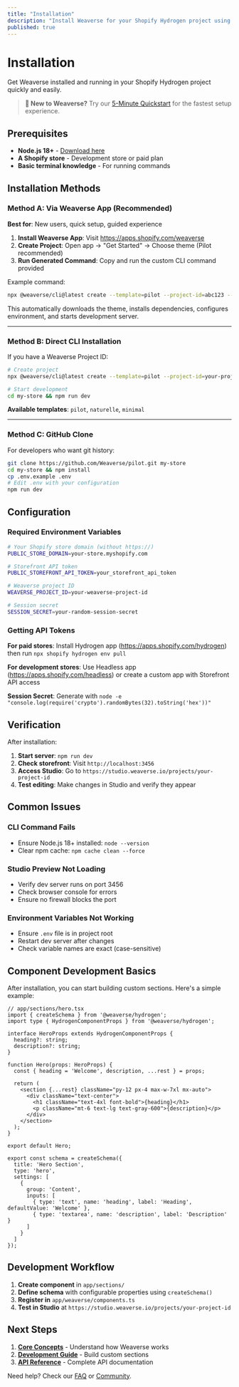 ```yaml
---
title: "Installation"
description: "Install Weaverse for your Shopify Hydrogen project using our app-based workflow or manual methods."
published: true
---
```


# Installation

Get Weaverse installed and running in your Shopify Hydrogen project quickly and easily.

> **🚀 New to Weaverse?** Try our [5-Minute Quickstart](getting-started/quickstart) for the fastest setup experience.

## Prerequisites

- **Node.js 18+** - [Download here](https://nodejs.org/)
- **A Shopify store** - Development store or paid plan
- **Basic terminal knowledge** - For running commands

## Installation Methods

### Method A: Via Weaverse App (Recommended)

**Best for**: New users, quick setup, guided experience

1. **Install Weaverse App**: Visit https://apps.shopify.com/weaverse
2. **Create Project**: Open app → "Get Started" → Choose theme (Pilot recommended)
3. **Run Generated Command**: Copy and run the custom CLI command provided

Example command:
```bash
npx @weaverse/cli@latest create --template=pilot --project-id=abc123 --project-name=my-store
```

This automatically downloads the theme, installs dependencies, configures environment, and starts development server.

---

### Method B: Direct CLI Installation

If you have a Weaverse Project ID:

```bash
# Create project
npx @weaverse/cli@latest create --template=pilot --project-id=your-project-id --project-name=my-store

# Start development
cd my-store && npm run dev
```

**Available templates**: `pilot`, `naturelle`, `minimal`

---

### Method C: GitHub Clone

For developers who want git history:

```bash
git clone https://github.com/Weaverse/pilot.git my-store
cd my-store && npm install
cp .env.example .env
# Edit .env with your configuration
npm run dev
```

## Configuration

### Required Environment Variables

```bash
# Your Shopify store domain (without https://)
PUBLIC_STORE_DOMAIN=your-store.myshopify.com

# Storefront API token
PUBLIC_STOREFRONT_API_TOKEN=your_storefront_api_token

# Weaverse project ID
WEAVERSE_PROJECT_ID=your-weaverse-project-id

# Session secret
SESSION_SECRET=your-random-session-secret
```

### Getting API Tokens

**For paid stores**: Install Hydrogen app (https://apps.shopify.com/hydrogen) then run `npx shopify hydrogen env pull`

**For development stores**: Use Headless app (https://apps.shopify.com/headless) or create a custom app with Storefront API access

**Session Secret**: Generate with `node -e "console.log(require('crypto').randomBytes(32).toString('hex'))"`

## Verification

After installation:

1. **Start server**: `npm run dev`
2. **Check storefront**: Visit `http://localhost:3456`
3. **Access Studio**: Go to `https://studio.weaverse.io/projects/your-project-id`
4. **Test editing**: Make changes in Studio and verify they appear

## Common Issues

### CLI Command Fails
- Ensure Node.js 18+ installed: `node --version`
- Clear npm cache: `npm cache clean --force`

### Studio Preview Not Loading
- Verify dev server runs on port 3456
- Check browser console for errors
- Ensure no firewall blocks the port

### Environment Variables Not Working
- Ensure `.env` file is in project root
- Restart dev server after changes
- Check variable names are exact (case-sensitive)

## Component Development Basics

After installation, you can start building custom sections. Here's a simple example:

```tsx
// app/sections/hero.tsx
import { createSchema } from '@weaverse/hydrogen';
import type { HydrogenComponentProps } from '@weaverse/hydrogen';

interface HeroProps extends HydrogenComponentProps {
  heading?: string;
  description?: string;
}

function Hero(props: HeroProps) {
  const { heading = 'Welcome', description, ...rest } = props;
  
  return (
    <section {...rest} className="py-12 px-4 max-w-7xl mx-auto">
      <div className="text-center">
        <h1 className="text-4xl font-bold">{heading}</h1>
        <p className="mt-6 text-lg text-gray-600">{description}</p>
      </div>
    </section>
  );
}

export default Hero;

export const schema = createSchema({
  title: 'Hero Section',
  type: 'hero',
  settings: [
    {
      group: 'Content',
      inputs: [
        { type: 'text', name: 'heading', label: 'Heading', defaultValue: 'Welcome' },
        { type: 'textarea', name: 'description', label: 'Description' }
      ]
    }
  ]
});
```

## Development Workflow

1. **Create component** in `app/sections/` 
2. **Define schema** with configurable properties using `createSchema()`
3. **Register in** `app/weaverse/components.ts`
4. **Test in Studio** at `https://studio.weaverse.io/projects/your-project-id`

## Next Steps

1. **[Core Concepts](core-concepts)** - Understand how Weaverse works
2. **[Development Guide](development-guide)** - Build custom sections
3. **[API Reference](api-reference)** - Complete API documentation

Need help? Check our [FAQ](resources/faq) or [Community](community).